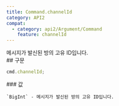 ```yaml
---
title: Command.channelId
category: API2
compat:
  - category: api2/Argument/Command
    feature: channelId
---
```


<Section>
  메시지가 발신된 방의 고유 ID입니다.
</Section>
<Section>
  ## 구문

  ~~~js
  cmd.channelId;
  ~~~

  <Section>
    ### 값

    `BigInt` - 메시지가 발신된 방의 고유 ID입니다.
  </Section>
</Section>